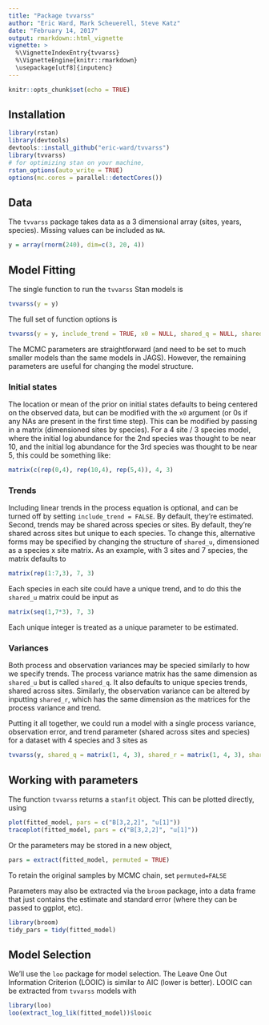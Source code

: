 ```yaml
---
title: "Package tvvarss"
author: "Eric Ward, Mark Scheuerell, Steve Katz"
date: "February 14, 2017"
output: rmarkdown::html_vignette
vignette: >
  %\VignetteIndexEntry{tvvarss}
  %\VignetteEngine{knitr::rmarkdown}
  \usepackage[utf8]{inputenc}
---
```


```r
knitr::opts_chunk$set(echo = TRUE)
```

## Installation

```r
library(rstan)
library(devtools)
devtools::install_github("eric-ward/tvvarss")
library(tvvarss)
# for optimizing stan on your machine,
rstan_options(auto_write = TRUE)
options(mc.cores = parallel::detectCores())
```

## Data

The `tvvarss` package takes data as a 3 dimensional array (sites, years, species). Missing values can be included as `NA`.

```r
y = array(rnorm(240), dim=c(3, 20, 4))
```

## Model Fitting

The single function to run the `tvvarss` Stan models is 

```r
tvvarss(y = y)
```

The full set of function options is

```r
tvvarss(y = y, include_trend = TRUE, x0 = NULL, shared_q = NULL, shared_r = NULL, shared_u = NULL, mcmc_iter = 1000, mcmc_warmup = 500, mcmc_thin = 1, mcmc_chain = 3)
```

The MCMC parameters are straightforward (and need to be set to much smaller models than the same models in JAGS). However, the remaining parameters are useful for changing the model structure. 

### Initial states
The location or mean of the prior on initial states defaults to being centered on the observed data, but can be modified with the `x0` argument (or 0s if any NAs are present in the first time step). This can be modified by passing in a matrix (dimensioned sites by species). For a 4 site / 3 species model, where the initial log abundance for the 2nd species was thought to be near 10, and the initial log abundance for the 3rd species was thought to be near 5, this could be something like: 

```r
matrix(c(rep(0,4), rep(10,4), rep(5,4)), 4, 3)
```


### Trends
Including linear trends in the process equation is optional, and can be turned off by setting 
`include_trend = FALSE`. By default, they're estimated. Second, trends may be shared across species or sites. By default, they're shared across sites but unique to each species. To change this, alternative forms may be specified by changing the structure of `shared_u`, dimensioned as a species x site matrix. As an example, with 3 sites and 7 species, the matrix defaults to 

```r
matrix(rep(1:7,3), 7, 3)
```

Each species in each site could have a unique trend, and to do this the `shared_u` matrix could be input as 

```r
matrix(seq(1,7*3), 7, 3)
```

Each unique integer is treated as a unique parameter to be estimated. 

### Variances

Both process and observation variances may be specied similarly to how we specify trends. The process variance matrix has the same dimension as `shared_u` but is called `shared_q`. It also defaults to unique species trends, shared across sites. Similarly, the observation variance can be altered by inputting `shared_r`, which has the same dimension as the matrices for the process variance and trend. 

Putting it all together, we could run a model with a single process variance, observation error, and trend parameter (shared across sites and species) for a dataset with 4 species and 3 sites as 

```r
tvvarss(y, shared_q = matrix(1, 4, 3), shared_r = matrix(1, 4, 3), shared_u = matrix(1, 4, 3))
```


## Working with parameters

The function `tvvarss` returns a `stanfit` object. This can be plotted directly, using 

```r
plot(fitted_model, pars = c("B[3,2,2]", "u[1]"))
traceplot(fitted_model, pars = c("B[3,2,2]", "u[1]"))
```

Or the parameters may be stored in a new object, 

```r
pars = extract(fitted_model, permuted = TRUE)
```
To retain the original samples by MCMC chain, set `permuted=FALSE`

Parameters may also be extracted via the `broom` package, into a data frame that just contains the estimate and standard error (where they can be passed to ggplot, etc). 

```r
library(broom)
tidy_pars = tidy(fitted_model)
```

## Model Selection
We'll use the `loo` package for model selection. The Leave One Out Information Criterion (LOOIC) is similar to AIC (lower is better). LOOIC can be extracted from `tvvarss` models with

```r
library(loo)
loo(extract_log_lik(fitted_model))$looic

```

